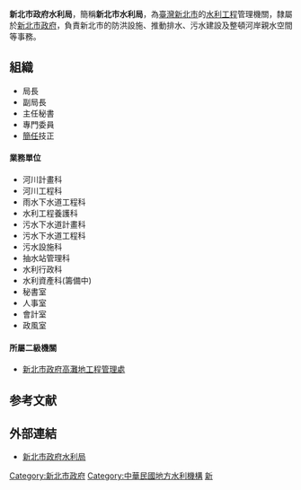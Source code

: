 {{expand|time=2014-03-13T12:37:51+00:00}}
{{unreferenced|time=2014-03-13T12:37:51+00:00}}
{{中華民國政府部門基礎資訊
|部門名稱       = 新北市政府水利局
|外文名稱       = Water Resources Department,<br>New Taipei City Government
|外文語言       = 英語
|部門標誌       = Logo of Water Resources Department, New Taipei City Gov. 2020.svg
|代表圖像       = 
|代表圖像名稱   =  
|首長職銜       = 局長
|首長姓名       = 宋德仁
|副首長職銜     = 副局長
|副首長姓名     = 黃正誠
|副首長姓名二   = 楊宗珉
|副首長姓名三   = 
|副首長職銜二   = 
|副首長二姓名   = 
|副首長二姓名二 = 
|副首長二姓名三 = 
|秘書長職銜     = 主任秘書
|秘書長姓名     = 張修銘
|秘書長姓名二   = 
|秘書長姓名三   = 
|任命者姓名     = [[新北市市長|新北市市長]]
|成立日期       = 
|解散日期       = 
|機關類型       = 直轄市所屬一級行政機關
|所屬部門       = [[新北市政府|新北市政府]]
|組織編制       = 
|授權法源       = 
|員額任期       = 
|員額           = 
|年度預算額     = 
|地址           = 220[[新北市|新北市]][[板橋區_(新北市)|板橋區]]中山路一段161號29樓 
|電話           = +886 2 2960-3456　
|網站           = https://www.wrs.ntpc.gov.tw/
|備註           = 
}}
'''新北市政府水利局'''，簡稱'''新北市水利局'''，為[[臺灣|臺灣]][[新北市|新北市]]的[[水利工程|水利工程]]管理機關，隸屬於[[新北市政府|新北市政府]]，負責新北市的防洪設施、推動排水、污水建設及整頓河岸親水空間等事務。

==組織==
*局長
*副局長
*主任秘書
*專門委員
*[[簡任|簡任]]技正

====業務單位====
*河川計畫科
*河川工程科
*雨水下水道工程科
*水利工程養護科
*污水下水道計畫科
*污水下水道工程科
*污水設施科
*抽水站管理科
*水利行政科
*水利資產科(籌備中)
*秘書室
*人事室
*會計室
*政風室

====所屬二級機關====
*[[新北市政府高灘地工程管理處|新北市政府高灘地工程管理處]]

== 参考文献==
{{Reflist}}

==外部連結==
*[http://www.wrs.ntpc.gov.tw/ 新北市政府水利局] {{Wayback|url=http://www.wrs.ntpc.gov.tw/ |date=20201205181902 }}{{zh}}

{{新北市政府所屬一級機關}}

[[Category:新北市政府|Category:新北市政府]]
[[Category:中華民國地方水利機構|Category:中華民國地方水利機構]]
[[Category:新北市板橋區的政府機關|新]]